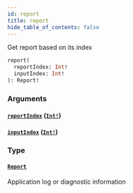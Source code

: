 ```yaml
---
id: report
title: report
hide_table_of_contents: false
---
```



Get report based on its index

```graphql
report(
  reportIndex: Int!
  inputIndex: Int!
): Report!
```


### Arguments

#### [`reportIndex`](#) ([`Int!`](/cartesi-rollups/next/api/graphql/scalars/int))




#### [`inputIndex`](#) ([`Int!`](/cartesi-rollups/next/api/graphql/scalars/int))




### Type

#### [`Report`](/cartesi-rollups/next/api/graphql/objects/report)

Application log or diagnostic information
